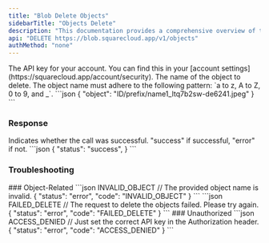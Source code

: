 ```yaml
---
title: "Blob Delete Objects"
sidebarTitle: "Objects Delete"
description: "This documentation provides a comprehensive overview of the DELETE /v1/objects endpoint of the SquareCloud Blob API."
api: "DELETE https://blob.squarecloud.app/v1/objects"
authMethod: "none"
---
```


<ParamField header="Authorization" type="string" placeholder="API KEY" required>
  The API key for your account. You can find this in your [account settings](https://squarecloud.app/account/security).
</ParamField>

<ParamField body="object" type="string" placeholder="Object name" required>
    The name of the object to delete. The object name must adhere to the following pattern: `a to z, A to Z, 0 to 9, and _`.
    ```json
    { "object": "ID/prefix/name1_ltq7b2sw-de6241.jpeg" }
    ```
</ParamField>

### Response

<ResponseField name="status" type="string">
  Indicates whether the call was successful. "success" if successful, "error" if not.
</ResponseField>

<ResponseExample>
```json
{
  "status": "success",
}
```
</ResponseExample>

### Troubleshooting
<Tabs>
    <Tab title="400 Status Code">
        ### Object-Related
        <CodeGroup>
        ```json INVALID_OBJECT
        // The provided object name is invalid.
        {
            "status": "error",
            "code": "INVALID_OBJECT"
        }
        ```
        ```json FAILED_DELETE
        // The request to delete the objects failed. Please try again.
        {
            "status": "error",
            "code": "FAILED_DELETE"
        }
        ```
        </CodeGroup>
    </Tab>
    <Tab title="401 Status Code">
        ### Unauthorized
        <CodeGroup>
        ```json ACCESS_DENIED
        // Just set the correct API key in the Authorization header.
        {
            "status": "error",
            "code": "ACCESS_DENIED"
        }
        ```
        </CodeGroup>
    </Tab>
</Tabs>

